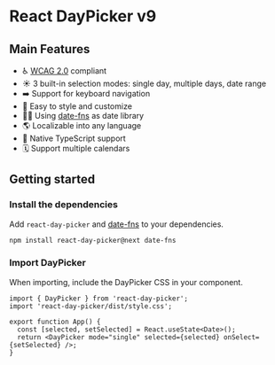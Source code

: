 # React DayPicker v9

## Main Features

- ♿️ [WCAG 2.0](https://www.w3.org/TR/WCAG20/) compliant
- ☀️ 3 built-in selection modes: single day, multiple days, date range
- ➡️ Support for keyboard navigation
- 🎨 Easy to style and customize
- 🧘‍♀️ Using [date-fns](http://date-fns.org) as date library
- 🌎 Localizable into any language
- 🤖 Native TypeScript support
- 🗓 Support multiple calendars

## Getting started

### Install the dependencies

Add `react-day-picker` and [date-fns](https://date-fns.org) to your dependencies.

```sh npm2yarn
npm install react-day-picker@next date-fns
```

### Import DayPicker

When importing, include the DayPicker CSS in your component.

```tsx
import { DayPicker } from 'react-day-picker';
import 'react-day-picker/dist/style.css';

export function App() {
  const [selected, setSelected] = React.useState<Date>();
  return <DayPicker mode="single" selected={selected} onSelect={setSelected} />;
}
```
